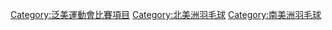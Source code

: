 {{Commons category|Badminton at the Pan American Games}}
{{catmore|泛美運動會羽球比賽}}

[[Category:泛美運動會比賽項目‎|Category:泛美運動會比賽項目‎]]
[[Category:北美洲羽毛球|Category:北美洲羽毛球]]
[[Category:南美洲羽毛球|Category:南美洲羽毛球]]